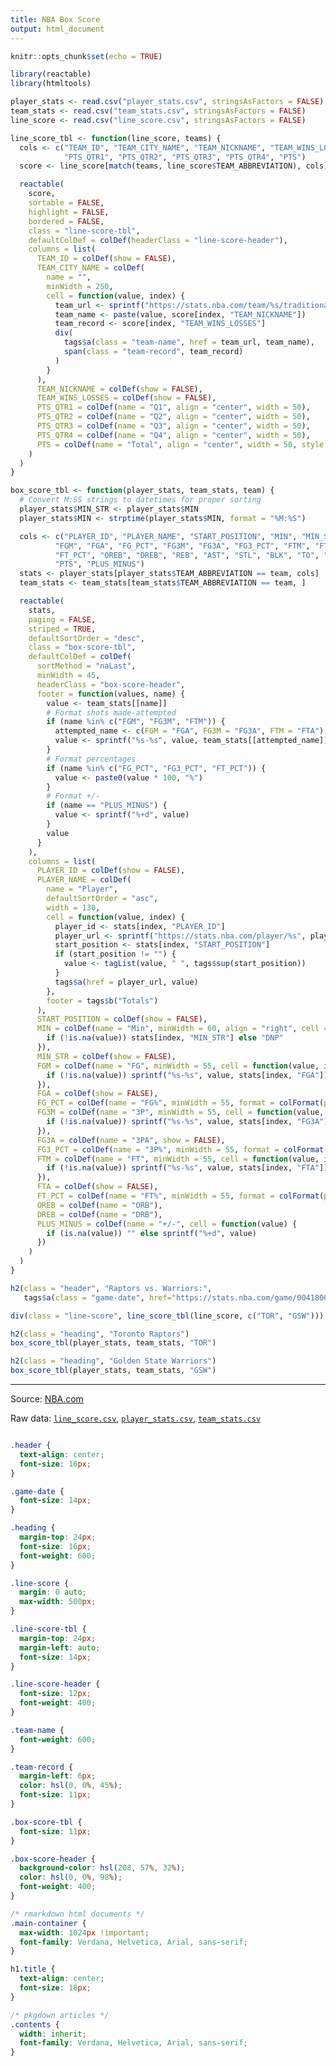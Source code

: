 ```yaml
---
title: NBA Box Score
output: html_document
---
```


```r
knitr::opts_chunk$set(echo = TRUE)
```

```r
library(reactable)
library(htmltools)

player_stats <- read.csv("player_stats.csv", stringsAsFactors = FALSE)
team_stats <- read.csv("team_stats.csv", stringsAsFactors = FALSE)
line_score <- read.csv("line_score.csv", stringsAsFactors = FALSE)

line_score_tbl <- function(line_score, teams) {
  cols <- c("TEAM_ID", "TEAM_CITY_NAME", "TEAM_NICKNAME", "TEAM_WINS_LOSSES",
            "PTS_QTR1", "PTS_QTR2", "PTS_QTR3", "PTS_QTR4", "PTS")
  score <- line_score[match(teams, line_score$TEAM_ABBREVIATION), cols]

  reactable(
    score,
    sortable = FALSE,
    highlight = FALSE,
    bordered = FALSE,
    class = "line-score-tbl",
    defaultColDef = colDef(headerClass = "line-score-header"),
    columns = list(
      TEAM_ID = colDef(show = FALSE),
      TEAM_CITY_NAME = colDef(
        name = "",
        minWidth = 250,
        cell = function(value, index) {
          team_url <- sprintf("https://stats.nba.com/team/%s/traditional", score[index, "TEAM_ID"])
          team_name <- paste(value, score[index, "TEAM_NICKNAME"])
          team_record <- score[index, "TEAM_WINS_LOSSES"]
          div(
            tags$a(class = "team-name", href = team_url, team_name),
            span(class = "team-record", team_record)
          )
        }
      ),
      TEAM_NICKNAME = colDef(show = FALSE),
      TEAM_WINS_LOSSES = colDef(show = FALSE),
      PTS_QTR1 = colDef(name = "Q1", align = "center", width = 50),
      PTS_QTR2 = colDef(name = "Q2", align = "center", width = 50),
      PTS_QTR3 = colDef(name = "Q3", align = "center", width = 50),
      PTS_QTR4 = colDef(name = "Q4", align = "center", width = 50),
      PTS = colDef(name = "Total", align = "center", width = 50, style = "font-weight: 600")
    )
  )
}

box_score_tbl <- function(player_stats, team_stats, team) {
  # Convert M:SS strings to datetimes for proper sorting
  player_stats$MIN_STR <- player_stats$MIN
  player_stats$MIN <- strptime(player_stats$MIN, format = "%M:%S")

  cols <- c("PLAYER_ID", "PLAYER_NAME", "START_POSITION", "MIN", "MIN_STR",
          "FGM", "FGA", "FG_PCT", "FG3M", "FG3A", "FG3_PCT", "FTM", "FTA",
          "FT_PCT", "OREB", "DREB", "REB", "AST", "STL", "BLK", "TO", "PF",
          "PTS", "PLUS_MINUS")
  stats <- player_stats[player_stats$TEAM_ABBREVIATION == team, cols]
  team_stats <- team_stats[team_stats$TEAM_ABBREVIATION == team, ]

  reactable(
    stats,
    paging = FALSE,
    striped = TRUE,
    defaultSortOrder = "desc",
    class = "box-score-tbl",
    defaultColDef = colDef(
      sortMethod = "naLast",
      minWidth = 45,
      headerClass = "box-score-header",
      footer = function(values, name) {
        value <- team_stats[[name]]
        # Format shots made-attempted
        if (name %in% c("FGM", "FG3M", "FTM")) {
          attempted_name <- c(FGM = "FGA", FG3M = "FG3A", FTM = "FTA")[name]
          value <- sprintf("%s-%s", value, team_stats[[attempted_name]])
        }
        # Format percentages
        if (name %in% c("FG_PCT", "FG3_PCT", "FT_PCT")) {
          value <- paste0(value * 100, "%")
        }
        # Format +/-
        if (name == "PLUS_MINUS") {
          value <- sprintf("%+d", value)
        }
        value
      }
    ),
    columns = list(
      PLAYER_ID = colDef(show = FALSE),
      PLAYER_NAME = colDef(
        name = "Player",
        defaultSortOrder = "asc",
        width = 130,
        cell = function(value, index) {
          player_id <- stats[index, "PLAYER_ID"]
          player_url <- sprintf("https://stats.nba.com/player/%s", player_id)
          start_position <- stats[index, "START_POSITION"]
          if (start_position != "") {
            value <- tagList(value, " ", tags$sup(start_position))
          }
          tags$a(href = player_url, value)
        },
        footer = tags$b("Totals")
      ),
      START_POSITION = colDef(show = FALSE),
      MIN = colDef(name = "Min", minWidth = 60, align = "right", cell = function(value, index) {
        if (!is.na(value)) stats[index, "MIN_STR"] else "DNP"
      }),
      MIN_STR = colDef(show = FALSE),
      FGM = colDef(name = "FG", minWidth = 55, cell = function(value, index) {
        if (!is.na(value)) sprintf("%s-%s", value, stats[index, "FGA"])
      }),
      FGA = colDef(show = FALSE),
      FG_PCT = colDef(name = "FG%", minWidth = 55, format = colFormat(percent = TRUE)),
      FG3M = colDef(name = "3P", minWidth = 55, cell = function(value, index) {
        if (!is.na(value)) sprintf("%s-%s", value, stats[index, "FG3A"])
      }),
      FG3A = colDef(name = "3PA", show = FALSE),
      FG3_PCT = colDef(name = "3P%", minWidth = 55, format = colFormat(percent = TRUE)),
      FTM = colDef(name = "FT", minWidth = 55, cell = function(value, index) {
        if (!is.na(value)) sprintf("%s-%s", value, stats[index, "FTA"])
      }),
      FTA = colDef(show = FALSE),
      FT_PCT = colDef(name = "FT%", minWidth = 55, format = colFormat(percent = TRUE)),
      OREB = colDef(name = "ORB"),
      DREB = colDef(name = "DRB"),
      PLUS_MINUS = colDef(name = "+/-", cell = function(value) {
        if (is.na(value)) "" else sprintf("%+d", value)
      })
    )
  )
}

h2(class = "header", "Raptors vs. Warriors:", 
   tags$a(class = "game-date", href="https://stats.nba.com/game/0041800403", "Jun 5, 2019"))

div(class = "line-score", line_score_tbl(line_score, c("TOR", "GSW")))

h2(class = "heading", "Toronto Raptors")
box_score_tbl(player_stats, team_stats, "TOR")

h2(class = "heading", "Golden State Warriors")
box_score_tbl(player_stats, team_stats, "GSW")
```

---

Source: [NBA.com](https://stats.nba.com/game/0041800403)

Raw data: [`line_score.csv`](line_score.csv), [`player_stats.csv`](player_stats.csv), [`team_stats.csv`](team_stats.csv)

```r
```

```css
.header {
  text-align: center;
  font-size: 16px;
}

.game-date {
  font-size: 14px;
}

.heading {
  margin-top: 24px;
  font-size: 16px;
  font-weight: 600;
}

.line-score {
  margin: 0 auto;
  max-width: 500px;
}

.line-score-tbl {
  margin-top: 24px;
  margin-left: auto;
  font-size: 14px;
}

.line-score-header {
  font-size: 12px;
  font-weight: 400;
}

.team-name {
  font-weight: 600;
}

.team-record {
  margin-left: 6px;
  color: hsl(0, 0%, 45%);
  font-size: 11px;
}

.box-score-tbl {
  font-size: 11px;
}

.box-score-header {
  background-color: hsl(208, 57%, 32%);
  color: hsl(0, 0%, 98%);
  font-weight: 400;
}
```

```css
/* rmarkdown html documents */
.main-container {
  max-width: 1024px !important;
  font-family: Verdana, Helvetica, Arial, sans-serif;
}

h1.title {
  text-align: center;
  font-size: 18px;
}

/* pkgdown articles */
.contents {
  width: inherit;
  font-family: Verdana, Helvetica, Arial, sans-serif;
}
```
